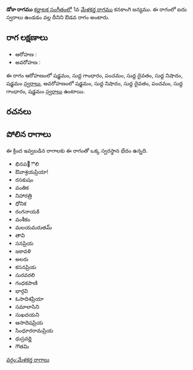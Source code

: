 {{Infobox ragam
	| name          	= డోకా
	| synonym	    	= 
	| mela          	= 
	| chakra        	= 
	| janaka        	= 
	| type          	= ఔడవ
	| arohanam      	= {{svaraC|S|G1|P|D1|N1|S'}} 
	| avarohanam    	= {{svaraC|S'|N1|D1|P|G1|S}}
	| jeeva         	=
	| chhaya        	=
	| nyasa         	=
	| vishesha      	= 
	| equivalent  		= 
}}
{{కర్ణాటక సంగీత రాగాలు}}
'''డోకా రాగము''' [[కర్ణాటక సంగీతం]]లో 1వ [[మేళకర్త రాగము]] కనకాంగి జన్యము.  ఈ రాగంలో ఐదు స్వరాలు ఉండడం వల్ల దీనిని ఔడవ రాగం అంటారు.


==రాగ లక్షణాలు==


* ఆరోహణ : {{svaraC|S|G1|P|D1|N1|S'}} 
* అవరోహణ : {{svaraC|S'|N1|D1|P|G1|S}}

ఈ రాగం ఆరోహణంలో షడ్జమం, సుద్ద గాంధారం, పంచమం, సుద్ద దైవతం, సుద్ద నిషాదం, షడ్జమం [[స్వరాలు]], అవరోహణంలో షడ్జమం, సుద్ద నిషాదం, సుద్ద దైవతం, పంచమం, సుద్ద గాంధారం, షడ్జమం [[స్వరాలు]] ఉంటాయి.

==రచనలు==



==పోలిన రాగాలు==
ఈ క్రింద ఇవ్వబడిన రాగాలకు ఈ రాగంతో ఒక్క స్వరస్థాన భేదం ఉన్నది.
* భినప఩ౌలి
* ఔవాశ్రయప్రియా!
* రసకుషం
* వంతిక
* నిహారత్రి
* ధోనిక
* రంగనాయకి
* వంశీకం
* మలయమరుతమ్
* తావి
* సనప్రియ
* జకావళి
* అలరు
* కసనప్రియ
* సురవరలి
* గంధకపాణి
* భార్గవి
* ఓసాదిశప్రియా
* సమాలాసిని
* సుఖదయని
* ఆసాదిషప్రియ
* సింధూరరామప్రియ
* ధుస్రవర్ణి
* గౌతమి



[[వర్గం:మేళకర్త రాగాలు]]
